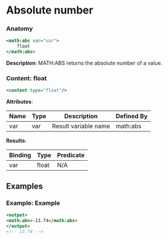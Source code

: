 # Absolute number

### Anatomy

```xml
<math:abs var="var">
    float
</math:abs>
```

 **Description**:
 MATH:ABS returns the absolute number of a value.

### Content: float

```xml
<content type="float"/>
```

**Attributes**:

| Name | Type | Description | Defined By |
| ---- | ---- | ----------- | ---------- |
| var | var | Result variable name | math:abs |


**Results**:

| Binding | Type | Predicate |
| ------- | ---- | --------- |
| var | float | N/A |


## Examples

### Example: Example

```xml
<output>
<math:abs>-13.74</math:abs>
</output>
<!-- 13.74 -->
```

